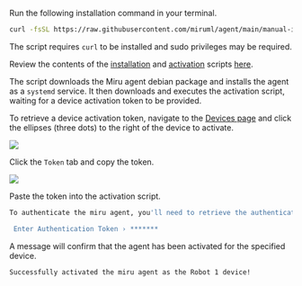 
Run the following installation command in your terminal.

```bash
curl -fsSL https://raw.githubusercontent.com/miruml/agent/main/manual-install.sh | sh
```

The script requires `curl` to be installed and sudo privileges may be required. 

Review the contents of the [installation](https://github.com/miruml/agent/blob/main/scripts/install/manual-deb-install.sh) and [activation](https://github.com/miruml/agent/blob/main/scripts/install/activate.sh) scripts [here](https://github.com/miruml/agent/tree/main/scripts/install).

The script downloads the Miru agent debian package and installs the agent as a `systemd` service. It then downloads and executes the activation script, waiting for a device activation token to be provided.

To retrieve a device activation token, navigate to the [Devices page](https://configs.miruml.com/devices) and click the ellipses (three dots) to the right of the device to activate.

<Frame>
    <img src="/images/getting-started/list-devices-page.png" />
</Frame>

Click the `Token` tab and copy the token.

<Frame>
    <img src="/images/getting-started/device-activation-token.png" />
</Frame>

Paste the token into the activation script.

```bash
To authenticate the miru agent, you'll need to retrieve the authentication token from https://configs.miruml.com/devices for the device you want to authenticate as.

 Enter Authentication Token › *******
```

A message will confirm that the agent has been activated for the specified device.

```bash
Successfully activated the miru agent as the Robot 1 device!
```